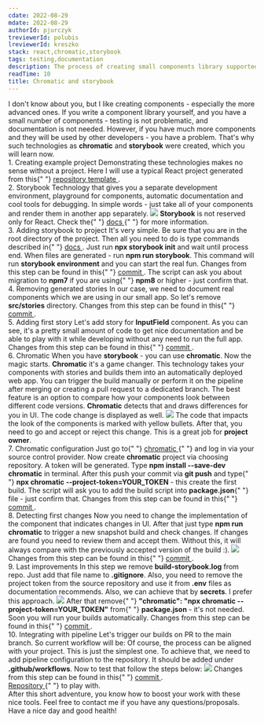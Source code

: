 ```yaml
---
cdate: 2022-08-29
mdate: 2022-08-29
authorId: pjurczyk
treviewerId: polubis
lreviewerId: kreszko
stack: react,chromatic,storybook
tags: testing,documentation
description: The process of creating small components library supported by chromatic and storybook.
readTime: 10
title: Chromatic and storybook
---
```


<Prelude>
  <M>
    I don't know about you, but I like creating components - especially the more
    advanced ones.
  </M>
  <M>
    If you write a component library yourself, and you have a small number of
    components - testing is not problematic, and documentation is not needed.
  </M>
  <M>
    However, if you have much more components and they will be used by other
    developers - you have a problem.
  </M>
  <M>
    That's why such technologies as <B>chromatic</B> and <B>storybook</B> were
    created, which you will learn now.
  </M>
</Prelude>

<Section>
  <XL>1. Creating example project</XL>
  <M>
    Demonstrating these technologies makes no sense without a project. Here I
    will use a typical React project generated from this{" "}
    <A outside href="https://github.com/polubis/CRA-TEMPLATE">
      repository template
    </A>
    .
  </M>
</Section>

<Section>
  <XL>2. Storybook</XL>
  <M>
    Technology that gives you a separate development environment, playground for
    components, automatic documentation and cool tools for debugging. In simple
    words - just take all of your components and render them in another app
    separately.
  </M>
  <Img
    src="/assets/chromatic-and-storybook/storybook.gif"
    description="Storybook presented"
  />
  <Hint hasBg>
    <B>Storybook</B> is not reserved only for React. Check the{" "}
    <A
      href="https://storybook.js.org/docs/react/get-started/introduction"
      outside
    >
      docs
    </A>{" "}
    for more information.
  </Hint>
</Section>

<Section>
  <XL>3. Adding storybook to project</XL>
  <M>
    It's very simple. Be sure that you are in the root directory of the project.
    Then all you need to do is type commands described in{" "}
    <A href="https://storybook.js.org/docs/react/get-started/install" outside>
      docs
    </A>
    . Just run <B>npx storybook init</B> and wait until process end.
  </M>
  <M>
    When files are generated - run <B>npm run storybook</B>. This command will
    run <B>storybook environment</B> and you can start the real fun.
  </M>
  <Hint hasBg>
    Changes from this step can be found in this{" "}
    <A
      href="https://github.com/polubis/Chromatic-and-storybook/commit/3d1eafb0ab611fb3764782133aa199d8f9795323"
      outside
    >
      commit
    </A>
    .
  </Hint>
  <Hint hasBg>
    The script can ask you about migration to <B>npm7</B> if you are using{" "}
    <B>npm8</B> or higher - just confirm that.
  </Hint>
</Section>

<Section>
  <XL>4. Removing generated stories</XL>
  <M>
    In our case, we need to document real components which we are using in our
    small app. So let's remove <B>src/stories</B> directory.
  </M>
  <Hint hasBg>
    Changes from this step can be found in this{" "}
    <A
      href="https://github.com/polubis/Chromatic-and-storybook/commit/50a5abe6bc805bf51e248777a5a6b2c036324f02"
      outside
    >
      commit
    </A>
    .
  </Hint>
</Section>

<Section>
  <XL>5. Adding first story</XL>
  <M>
    Let's add story for <B>InputField</B> component. As you can see, it's a
    pretty small amount of code to get nice documentation and be able to play
    with it while developing without any need to run the full app.
  </M>
  <Snippet
    description="Story added"
    linesCount={23}
    src="https://raw.githubusercontent.com/polubis/Chromatic-and-storybook/main/src/ui/input-field/InputField.stories.tsx"
  />
  <Hint hasBg>
    Changes from this step can be found in this{" "}
    <A
      href="https://github.com/polubis/Chromatic-and-storybook/commit/4f3215478bfef324467861ef9ada93fef08acafd#diff-4df550f19ec86d7ca5cc131deaf12062401a3d38b9c9fd85f82e616e916a0a63"
      outside
    >
      commit
    </A>
    .
  </Hint>
</Section>

<Section>
  <XL>6. Chromatic</XL>
  <M>
    When you have <B>storybook</B> - you can use <B>chromatic</B>. Now the magic
    starts. <B>Chromatic</B> it's a game changer. This technology takes your
    components with stories and builds them into an automatically deployed web
    app.
  </M>
  <M>
    You can trigger the build manually or perform it on the pipeline after
    merging or creating a pull request to a dedicated branch.
  </M>
  <M>
    The best feature is an option to compare how your components look between
    different code versions. <B>Chromatic</B> detects that and draws differences
    for you in UI. The code change is displayed as well.
  </M>
  <Img
    src="/assets/chromatic-and-storybook/chromatic.gif"
    description="Life is great now"
  />
  <M>
    The code that impacts the look of the components is marked with yellow
    bullets. After that, you need to go and accept or reject this change. This
    is a great job for <B>project owner</B>.
  </M>
</Section>

<Section>
  <XL>7. Chromatic configuration</XL>
  <M>
    Just go to{" "}
    <A href="https://www.chromatic.com" outside>
      chromatic
    </A>{" "}
    and log in via your source control provider.
  </M>
  <M>
    Now create <B>chromatic</B> project via choosing repository. A token will be
    generated. Type <B>npm install --save-dev chromatic</B> in terminal. After
    this push your commit via <B>git push</B> and type{" "}
    <B>npx chromatic --project-token=YOUR_TOKEN</B> - this create the first
    build.
  </M>
  <M>
    The script will ask you to add the build script into <B>package.json</B>{" "}
    file - just confirm that.
  </M>
  <Hint hasBg>
    Changes from this step can be found in this{" "}
    <A
      href="https://github.com/polubis/Chromatic-and-storybook/commit/d49f91b80ed6695b4eb056ad99126dae63328ced"
      outside
    >
      commit
    </A>
    .
  </Hint>
</Section>

<Section>
  <XL>8. Detecting first changes</XL>
  <M>
    Now you need to change the implementation of the component that indicates
    changes in UI. After that just type <B>npm run chromatic</B> to trigger a
    new snapshot build and check changes.
  </M>
  <M>
    If changes are found you need to review them and accept them. Without this,
    it will always compare with the previously accepted version of the build :).
  </M>
  <Img
    src="/assets/chromatic-and-storybook/changes-found.jpg"
    description="Changes found"
  />
  <Hint hasBg>
    Changes from this step can be found in this{" "}
    <A
      href="https://github.com/polubis/Chromatic-and-storybook/commit/c2dfd772b48f9136a8635720bf2f4d7374be879d/"
      outside
    >
      commit
    </A>
    .
  </Hint>
</Section>

<Section>
  <XL>9. Last improvements</XL>
  <M>
    In this step we remove <B>build-storybook.log</B> from repo. Just add that
    file name to <B>.gitignore</B>.
  </M>
  <M>
    Also, you need to remove the project token from the source repository and
    use it from <B>.env</B> files as documentation recommends. Also, we can
    achieve that by <B>secrets</B>. I prefer this approach.
  </M>
  <Img
    src="/assets/chromatic-and-storybook/secrets.jpg"
    description="Changes found"
  />
  <M>
    After that remove{" "}
    <B>"chromatic": "npx chromatic --project-token=YOUR_TOKEN"</B> from{" "}
    <B>package.json</B> - it's not needed. Soon you will run your builds
    automatically.
  </M>
  <Hint hasBg>
    Changes from this step can be found in this{" "}
    <A
      href="https://github.com/polubis/Chromatic-and-storybook/commit/640fa8c6504a88bbaee4b0a352bc0e93436d764a/"
      outside
    >
      commit
    </A>
    .
  </Hint>
</Section>

<Section>
  <XL>10. Integrating with pipeline</XL>
  <M>
    Let's trigger our builds on PR to the main branch. So current workflow will
    be:
  </M>
  <List items="Developer changes implementation, PR is raised to main, Chromatic builds components and requests review, Review is accepted -> you can merge into main" />
  <M>
    Of course, the process can be aligned with your project. This is just the
    simplest one.
  </M>
  <M>
    To achieve that, we need to add pipeline configuration to the repository.
  </M>
  <Snippet
    description="Configuration"
    linesCount={23}
    src="https://raw.githubusercontent.com/polubis/Chromatic-and-storybook/a67b143fb64a5a1555ad660300b308017e4e2e84/.github/workflows/chromatic.yaml"
  />
  <M>
    It should be added under <B>.github/workflows</B>. Now to test that follow
    the steps below:
  </M>
  <List items="Create a new branch from main, Change component implementation which indicates UI, Raises PR to main, Check is build created" />
  <Img
    src="/assets/chromatic-and-storybook/final.gif"
    description="Automation"
  />
  <Hint hasBg>
    Changes from this step can be found in this{" "}
    <A
      href="https://github.com/polubis/Chromatic-and-storybook/commit/a67b143fb64a5a1555ad660300b308017e4e2e84/"
      outside
    >
      commit
    </A>
    .
  </Hint>
</Section>

<Example>
  <M>
    <A href="https://github.com/polubis/Chromatic-and-storybook/" outside>
      Repository
    </A>{" "}
    to play with.
  </M>
</Example>

<Summary>
  <M>
    After this short adventure, you know how to boost your work with these nice
    tools.
  </M>
  <M>
    Feel free to contact me if you have any questions/proposals. Have a nice day
    and good health!
  </M>
</Summary>
